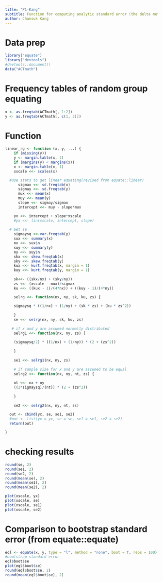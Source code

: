 ```yaml
---
title: "P1-Kang"
subtitle: Function for computing analytic standard error (the delta method) of linear equating using random group desing
author: Chansuk Kang
---
```


# Data prep
```r
library("equate")
library("devtools")
#devtools::document()
data("ACTmath")
```

# Frequency tables of random group equating
```r
x <- as.freqtab(ACTmath[, 1:2])
y <- as.freqtab(ACTmath[, c(1, 3)])
```

# Function
```r
linear_rg <- function (x, y, ...) {
    if (missing(y))
    y <- margin.table(x, 2)
    if (margins(y) < margins(x))
    x <- margin.table(x, 1)
    xscale <<- scales(x)

  #use stats to get linear equating(revised from equate::linear) 
      sigmax <<- sd.freqtab(x)
      sigmay <<- sd.freqtab(y)
      mux <<- mean(x)
      muy <<- mean(y)
      slope <<- sigmay/sigmax
      intercept <<- muy - slope*mux

    yx <<- intercept + slope*xscale
    #yx <<- lin(xscale, intercept, slope)
   
  # Get se
    sigmaysq <<-var.freqtab(y)
    sux <<- summary(x)
    nx <<- sux$n
    suy <<- summary(y)
    ny <<- suy$n
    skx <<- skew.freqtab(x)
    sky <<- skew.freqtab(y)
    kux <<- kurt.freqtab(x, margin = 1)
    kuy <<- kurt.freqtab(y, margin = 1)
    
    sk<<- ((skx/nx) + (sky/ny))
    zs <<- (xscale - mux)/sigmax
    ku <<- ((kux - 1)/(4*nx)) + ((kuy - 1)/(4*ny))

    selrg <<- function(nx, ny, sk, ku, zs) {
  
    sigmaysq * ((1/nx) + (1/ny) + (sk * zs) + (ku * zs^2))
      
    }
    se <<- selrg(nx, ny, sk, ku, zs)
    
   # if x and y are assumed normally distributed
    selrg1 <<- function(nx, ny, zs) {
      
    (sigmaysq/2) * ((1/nx) + (1/ny)) * (2 + (zs^2))
      
    }
    
    se1 <<- selrg1(nx, ny, zs)
    
    # if sample size for x and y are assumed to be equal
    selrg2 <<- function(nx, ny, nt, zs) {
    
    nt <<- nx + ny  
    ((2*sigmaysq)/(nt)) * (2 + (zs^2))
      
    }
    
    se2 <<- selrg2(nx, ny, nt, zs)
    
  out <- cbind(yx, se, se1, se2)
  #out <- list(yx = yx, se = se, se1 = se1, se2 = se2)
  return(out)

}
```
# checking results
```r
round(se, 2)
round(se1, 2)
round(se2, 2)
round(mean(se), 2)
round(mean(se1), 2)
round(mean(se2), 2)

plot(xscale, yx)
plot(xscale, se)
plot(xscale, se1)
plot(xscale, se2)
```

# Comparison to bootstrap standard error (from equate::equate)
```r
eql <- equate(x, y, type = "l", method = "none", boot = T, reps = 100)
#bootstrap standard error
eql$boot$se
plot(eql$boot$se)
round(eql$boot$se, 2)
round(mean(eql$boot$se), 2)
```

